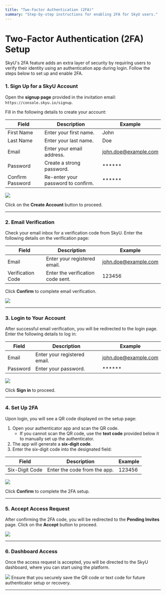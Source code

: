 ```yaml
---
title: "Two-Factor Authentication (2FA)"
summary: "Step-by-step instructions for enabling 2FA for SkyU users."
---
```



# Two-Factor Authentication (2FA) Setup

SkyU's 2FA feature adds an extra layer of security by requiring users to verify their identity using an authentication app during login. Follow the steps below to set up and enable 2FA.

<Steps>

### 1. Sign Up for a SkyU Account

Open the **signup page** provided in the invitation email: `https://console.skyu.io/signup`.

Fill in the following details to create your account:

| Field               | Description                          | Example                  |
| ------------------- | ------------------------------------ | ------------------------ |
| First Name          | Enter your first name.              | John                     |
| Last Name           | Enter your last name.               | Doe                      |
| Email               | Enter your email address.           | john.doe@example.com     |
| Password            | Create a strong password.           | ******                   |
| Confirm Password    | Re-enter your password to confirm.  | ******                   |

<Image src="/assets/images/iam/2fa/signup.png" width={1000} height={500} />

Click on the **Create Account** button to proceed.

---

### 2. Email Verification

Check your email inbox for a verification code from SkyU. Enter the following details on the verification page:

| Field               | Description                          | Example                  |
| ------------------- | ------------------------------------ | ------------------------ |
| Email               | Enter your registered email.        | john.doe@example.com     |
| Verification Code   | Enter the verification code sent.   | 123456                   |

Click **Confirm** to complete email verification.

<Image src="/assets/images/iam/2fa/verify.png" width={1000} height={500} />

---

### 3. Login to Your Account

After successful email verification, you will be redirected to the login page. Enter the following details to log in:

| Field               | Description                          | Example                  |
| ------------------- | ------------------------------------ | ------------------------ |
| Email               | Enter your registered email.        | john.doe@example.com     |
| Password            | Enter your password.                | ******                   |

<Image src="/assets/images/iam/2fa/signin.png" width={1000} height={500} />

Click **Sign in** to proceed.

---

### 4. Set Up 2FA

Upon login, you will see a QR code displayed on the setup page:

1. Open your authenticator app and scan the QR code.
   - If you cannot scan the QR code, use the **text code** provided below it to manually set up the authenticator.
2. The app will generate a **six-digit code**.
3. Enter the six-digit code into the designated field:

| Field               | Description                          | Example                  |
| ------------------- | ------------------------------------ | ------------------------ |
| Six-Digit Code      | Enter the code from the app.         | 123456                   |

<Image src="/assets/images/iam/2fa/2fa-config.png" width={1000} height={500} />

Click **Confirm** to complete the 2FA setup.

---

### 5. Accept Access Request

After confirming the 2FA code, you will be redirected to the **Pending Invites** page. Click on the **Accept** button to proceed.

<Image src="/assets/images/iam/2fa/accept.png" width={1000} height={500} />

---

### 6. Dashboard Access

Once the access request is accepted, you will be directed to the SkyU dashboard, where you can start using the platform.

<Image src="/assets/images/iam/2fa/dashboard.png" width={1000} height={500} />

<Callout type="info">
Ensure that you securely save the QR code or text code for future authenticator setup or recovery.
</Callout>

---

</Steps>
